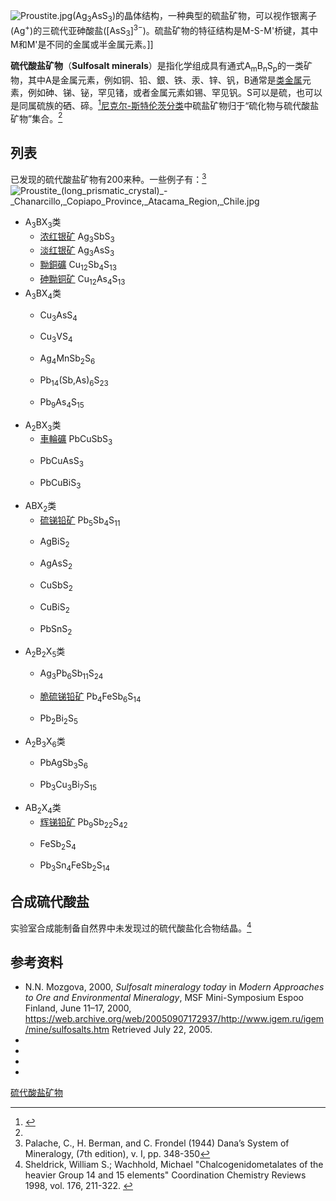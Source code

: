 [[File:Proustite.jpg|thumb]](Ag<sub>3</sub>AsS<sub>3</sub>)的晶体结构，一种典型的硫盐矿物，可以视作银离子(Ag<sup>+</sup>)的三硫代亚砷酸盐([AsS<sub>3</sub>]<sup>3−</sup>)。硫盐矿物的特征结构是M-S-M'桥键，其中M和M'是不同的金属或半金属元素。]]

'''硫代酸盐矿物'''（'''Sulfosalt minerals'''）是指化学组成具有通式A<sub>m</sub>B<sub>n</sub>S<sub>p</sub>的一类矿物，其中A是金属元素，例如铜、铅、銀、铁、汞、锌、钒，B通常是[[类金属|类金属]]元素，例如砷、锑、铋，罕见锗，或者金属元素如锡、罕见钒。S可以是硫，也可以是同属硫族的硒、碲。<ref name=Mindat>{{cite web | url = http://www.mindat.org/strunz.php?a=2 | title = Strunz classification of sulfides and sulfosalts | publisher = Mindat | accessdate = 2017-03-14 | archive-date = 2020-05-16 | archive-url = https://web.archive.org/web/20200516082103/https://www.mindat.org/strunz.php?a=2 | dead-url = no }}</ref>[[尼克尔-斯特伦茨分类|尼克尔-斯特伦茨分类]]中硫盐矿物归于“硫化物与硫代酸盐矿物”集合。<ref name=Mindat/>

==列表==
已发现的硫代酸盐矿物有200来种。一些例子有：<ref>Palache, C., H. Berman, and C. Frondel (1944) Dana’s System of Mineralogy, (7th edition), v. I, pp. 348-350</ref>
[[File:Proustite_(long_prismatic_crystal)_-_Chanarcillo,_Copiapo_Province,_Atacama_Region,_Chile.jpg|right]]
*A<sub>3</sub>BX<sub>3</sub>类
**[[浓红银矿|浓红银矿]] Ag<sub>3</sub>SbS<sub>3</sub>
**[[淡红银矿|淡红银矿]] Ag<sub>3</sub>AsS<sub>3</sub>
**[[黝銅礦|黝銅礦]] Cu<sub>12</sub>Sb<sub>4</sub>S<sub>13</sub>
**[[砷黝铜矿|砷黝铜矿]] Cu<sub>12</sub>As<sub>4</sub>S<sub>13</sub>
*A<sub>3</sub>BX<sub>4</sub>类
**{{en-link|硫砷铜矿|Enargite}} Cu<sub>3</sub>AsS<sub>4</sub>
**{{en-link|硫钒铜矿|Sulvanite}} Cu<sub>3</sub>VS<sub>4</sub>
**{{en-link|硫锑锰银矿|Samsonite (mineral)}} Ag<sub>4</sub>MnSb<sub>2</sub>S<sub>6</sub>
**{{en-link|砷硫锑铅矿|Geocronite}} Pb<sub>14</sub>(Sb,As)<sub>6</sub>S<sub>23</sub>
**{{en-link|细硫砷铅矿|Gratonite}} Pb<sub>9</sub>As<sub>4</sub>S<sub>15</sub>
*A<sub>2</sub>BX<sub>3</sub>类
**[[車輪礦|車輪礦]] PbCuSbS<sub>3</sub>
**{{en-link|硫砷铅铜矿|Seligmannite}} PbCuAsS<sub>3</sub>
**{{en-link|针硫铋铅矿|Aikinite}} PbCuBiS<sub>3</sub>
*ABX<sub>2</sub>类
**[[硫锑铅矿|硫锑铅矿]] Pb<sub>5</sub>Sb<sub>4</sub>S<sub>11</sub>
**{{en-link|硫银铋矿|Matildite}} AgBiS<sub>2</sub>
**{{en-link|斜硫砷银矿|Smithite}} AgAsS<sub>2</sub>
**{{en-link|硫铜锑矿|Chalcostibite}} CuSbS<sub>2</sub>
**{{en-link|硫铜铋矿|Emplectite}} CuBiS<sub>2</sub>
**{{en-link|笼铅矿|Teallite}} PbSnS<sub>2</sub>
*A<sub>2</sub>B<sub>2</sub>X<sub>5</sub>类
**{{en-link|辉锑银铅矿|Ramdohrite}} Ag<sub>3</sub>Pb<sub>6</sub>Sb<sub>11</sub>S<sub>24</sub>
**[[脆硫锑铅矿|脆硫锑铅矿]] Pb<sub>4</sub>FeSb<sub>6</sub>S<sub>14</sub>
**{{en-link|斜方辉铅铋矿|Cosalite}} Pb<sub>2</sub>Bi<sub>2</sub>S<sub>5</sub>
*A<sub>2</sub>B<sub>3</sub>X<sub>6</sub>类
**{{en-link|锑铅银矿|Andorite}} PbAgSb<sub>3</sub>S<sub>6</sub>
**{{en-link|硬硫铋铅铜矿|Lindstromite}} Pb<sub>3</sub>Cu<sub>3</sub>Bi<sub>7</sub>S<sub>15</sub>
*AB<sub>2</sub>X<sub>4</sub>类
**[[辉锑铅矿|辉锑铅矿]] Pb<sub>9</sub>Sb<sub>22</sub>S<sub>42</sub>
**{{en-link|辉锑铁矿|Berthierite}} FeSb<sub>2</sub>S<sub>4</sub>
**{{en-link|圆柱锡矿|Cylindrite}} Pb<sub>3</sub>Sn<sub>4</sub>FeSb<sub>2</sub>S<sub>14</sub>

==合成硫代酸盐==
实验室合成能制备自然界中未发现过的硫代酸盐化合物结晶。<ref>Sheldrick, William S.; Wachhold, Michael "Chalcogenidometalates of the heavier Group 14 and 15 elements" Coordination Chemistry Reviews 1998, vol. 176, 211-322. {{DOI|10.1016/S0010-8545(98)00120-9}}</ref>

==参考资料==
{{Refbegin}}
{{Reflist}}
* N.N. Mozgova, 2000, ''Sulfosalt mineralogy today'' in ''Modern Approaches to Ore and Environmental Mineralogy'', MSF Mini-Symposium Espoo Finland, June 11–17, 2000, https://web.archive.org/web/20050907172937/http://www.igem.ru/igem/mine/sulfosalts.htm Retrieved July 22, 2005.
*{{cite journal |title=Sulfosalt systematics: a review. Report of the sulfosalt sub-committee of the IMA Commission on Ore Mineralogy |doi=10.1127/0935-1221/2008/0020-1778 |url=http://nrmima.nrm.se//sulfosalts.pdf |year=2008 |last1=Moëlo |first1=Yves |authorlink1=Yves Moëlo |last2=Makovicky |first2=Emil |last3=Mozgova |first3=Nadejda N. |last4=Jambor |first4=John L. |last5=Cook |first5=Nigel |last6=Pring |first6=Allan |last7=Paar |first7=Werner |last8=Nickel |first8=Ernest H. |authorlink8=Ernest Henry Nickel |last9=Graeser |first9=Stephan |last10=Karup-Møller |first10=Sven |last11=Balic-Žunic |first11=Tonči |last12=Mumme |first12=William G. |last13=Vurro |first13=Filippo |last14=Topa |first14=Dan |last15=Bindi |first15=Luca |last16=Bente |first16=Klaus |last17=Shimizu |first17=Masaaki |journal=European Journal of Mineralogy |volume=20 |issue=1 |pages=7 |display-authors=8 |author= |access-date=2017-03-14 |archive-url=https://web.archive.org/web/20170808043429/http://nrmima.nrm.se/sulfosalts.pdf |archive-date=2017-08-08 |dead-url=yes }}
* {{Cite journal |title=The standardisation of mineral group hierarchies: application to recent nomenclature proposals |author1=Stuart J. Mills |author2=Frédéric Hatert |author3=Ernest H. Nickel |author4=Giovanni Ferraris |last-author-amp=yes |url=http://pubsites.uws.edu.au/ima-cnmnc/Mills%20et%20al%202009%20Groups%20EJM%20October.pdf |journal=Eur. J. Mineral. |year=2009 |pages=1073–1080 |issue=5 |doi=10.1127/0935-1221/2009/0021-1994 |volume=21 |author= |access-date=2017-03-14 |archive-url=https://web.archive.org/web/20110217063745/http://pubsites.uws.edu.au/ima-cnmnc/Mills%20et%20al%202009%20Groups%20EJM%20October.pdf |archive-date=2011-02-17 |dead-url=yes }}
* {{Cite web |url=http://pubsites.uws.edu.au/ima-cnmnc/IMA2009-01%20UPDATE%20160309.pdf |title=IMA-CNMNC List of Mineral Names |publisher=IMA-CNMNC |author1=Ernest H. Nickel |author2=Monte C. Nichols |lastauthoramp=yes |date=March 2009 |access-date=2017-03-14 |archive-url=https://web.archive.org/web/20090320163443/http://pubsites.uws.edu.au/ima-cnmnc/IMA2009-01%20UPDATE%20160309.pdf |archive-date=2009-03-20 |dead-url=yes }}
* {{Cite web |title=Nickel–Strunz (Version 10) Classification System |url=http://webmineral.com/strunz/strunz.php |publisher=webmineral.com |first=Jim |last=Ferraiolo |accessdate=2017-03-14 |archive-date=2012-07-19 |archive-url=https://archive.is/20120719123431/http://webmineral.com/strunz/strunz.php |dead-url=no }}
{{Refend}}

{{Strunz}}
[[Category:硫代酸盐矿物|]]